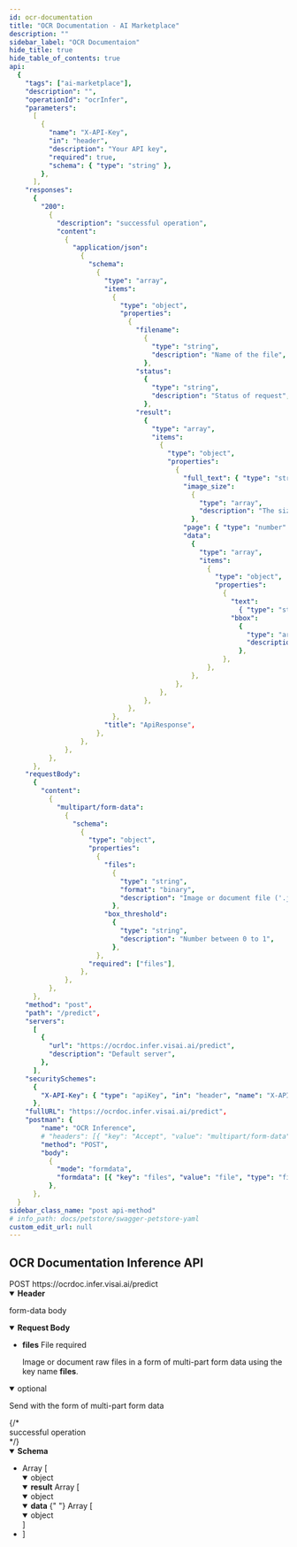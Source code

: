 ```yaml
---
id: ocr-documentation
title: "OCR Documentation - AI Marketplace"
description: ""
sidebar_label: "OCR Documentaion"
hide_title: true
hide_table_of_contents: true
api:
  {
    "tags": ["ai-marketplace"],
    "description": "",
    "operationId": "ocrInfer",
    "parameters":
      [
        {
          "name": "X-API-Key",
          "in": "header",
          "description": "Your API key",
          "required": true,
          "schema": { "type": "string" },
        },
      ],
    "responses":
      {
        "200":
          {
            "description": "successful operation",
            "content":
              {
                "application/json":
                  {
                    "schema":
                      {
                        "type": "array",
                        "items":
                          {
                            "type": "object",
                            "properties":
                              {
                                "filename":
                                  {
                                    "type": "string",
                                    "description": "Name of the file",
                                  },
                                "status":
                                  {
                                    "type": "string",
                                    "description": "Status of request",
                                  },
                                "result":
                                  {
                                    "type": "array",
                                    "items":
                                      {
                                        "type": "object",
                                        "properties":
                                          {
                                            "full_text": { "type": "string" },
                                            "image_size":
                                              {
                                                "type": "array",
                                                "description": "The size of the original file or the image of the specified page in pixels. [height, width]",
                                              },
                                            "page": { "type": "number" },
                                            "data":
                                              {
                                                "type": "array",
                                                "items":
                                                  {
                                                    "type": "object",
                                                    "properties":
                                                      {
                                                        "text":
                                                          { "type": "string" },
                                                        "bbox":
                                                          {
                                                            "type": "array",
                                                            "description": "4-pixel coordinate x, y of text box. [[x1, y1], [x2, y2], [x3, y3], [x4, y4]]",
                                                          },
                                                      },
                                                  },
                                              },
                                          },
                                      },
                                  },
                              },
                          },
                        "title": "ApiResponse",
                      },
                  },
              },
          },
      },
    "requestBody":
      {
        "content":
          {
            "multipart/form-data":
              {
                "schema":
                  {
                    "type": "object",
                    "properties":
                      {
                        "files":
                          {
                            "type": "string",
                            "format": "binary",
                            "description": "Image or document file ('.jpg', '.jpeg', '.png', '.pdf', '.docx', and '.pptx')",
                          },
                        "box_threshold":
                          {
                            "type": "string",
                            "description": "Number between 0 to 1",
                          },
                      },
                    "required": ["files"],
                  },
              },
          },
      },
    "method": "post",
    "path": "/predict",
    "servers":
      [
        {
          "url": "https://ocrdoc.infer.visai.ai/predict",
          "description": "Default server",
        },
      ],
    "securitySchemes":
      {
        "X-API-Key": { "type": "apiKey", "in": "header", "name": "X-API-Key" },
      },
    "fullURL": "https://ocrdoc.infer.visai.ai/predict",
    "postman": {
        "name": "OCR Inference",
        # "headers": [{ "key": "Accept", "value": "multipart/form-data" }],
        "method": "POST",
        "body":
          {
            "mode": "formdata",
            "formdata": [{ "key": "files", "value": "file", "type": "file" }],
          },
      },
  }
sidebar_class_name: "post api-method"
# info_path: docs/petstore/swagger-petstore-yaml
custom_edit_url: null
---
```



## OCR Documentation Inference API

<div className="custom-url-container">
  <span className="custom-method">POST</span>
  <span className="custom-url">https://ocrdoc.infer.visai.ai/predict</span>
</div>
<details style={{ marginBottom: "1rem" }} data-collapsed={false} open={true}>
  <summary style={{}}>
    <strong>Header</strong>
  </summary>
  <div>
    <ul>
      <ParamsItem
        className={"paramsItem"}
        param={{
          name: "X-API-Key",
          in: "header",
          description: "Your API key",
          required: true,
          schema: { type: "string" },
        }}
      ></ParamsItem>
    </ul>
  </div>
</details>
<MimeTabs>
  <TabItem label={"multipart/form-data"} value={"multipart/form-data-schema"}>
    <p
      style={{
        marginLeft: "1rem",
        marginBottom: "0px",
        fontWeight: 500,
        fontSize: "12px",
      }}
    >
      form-data body
    </p>
    <details style={{}} data-collapsed={false} open={true}>
      <summary style={{ textAlign: "left" }}>
        <strong>Request Body</strong>
      </summary>
      <div style={{ textAlign: "left", marginLeft: "1rem" }}></div>
      <ul style={{ marginLeft: "1rem" }}>
        <li>
          <div>
            <strong>files</strong>
            <span style={{ opacity: "0.6" }}> File</span>
            <span
              style={{
                color: "#FA383E",
                marginLeft: "0.25rem",
                fontWeight: "700",
              }}
            >
              required
            </span>
          </div>
          <p style={{ marginTop: 0 }}>
            Image or document raw files in a form of multi-part form data using
            the key name <b>files</b>.
          </p>
        </li>
      </ul>
    </details>
    <details
      style={{ marginBottom: "1rem" }}
      data-collapsed={false}
      open={true}
    >
      <summary style={{}}>
        <span style={{ opacity: "0.6" }}>optional</span>
        <p style={{ fontSize: "14px", opacity: "0.6" }}>
          Send with the form of multi-part form data
        </p>
      </summary>
      <div>
        <ul>
          <ParamsItem
            className={"paramsItem"}
            param={{
              name: "box_threshold",
              in: "query",
              description: `Adjusting the box_threshold value, ranged between 0 to 1, affects the detection of text in documents.\nA lower value allows the model to detect more bounding boxes, while a higher value reduces detection sensitivity.\nIt is recommended to start with the default value of 0.4 and gradually increment the value by 0.1 until achieving the desired result for the document being used.\n(Number between 0 - 1)`,
              required: false,
              style: "form",
              schema: {
                type: "float",
                default: `0.4`,
              },
            }}
          ></ParamsItem>
        </ul>
      </div>
    </details>
  </TabItem>
</MimeTabs>
<div>
  <ApiTabs>
    <TabItem label={"200"} value={"200"}>
      {/* <div>successful operation</div> */}
      <div>
        <MimeTabs schemaType={"response"}>
          <TabItem label={"application/json"} value={"application/json"}>
            <SchemaTabs>
              <TabItem label={"Schema"} value={"Schema"}>
                <details style={{}} data-collapsed={false} open={true}>
                  <summary style={{ textAlign: "left" }}>
                    <strong>Schema</strong>
                  </summary>
                  <div style={{ textAlign: "left", marginLeft: "1rem" }}></div>
                  <ul style={{ marginLeft: "1rem" }}>
                    <li>
                      <div
                        style={{
                          fontSize: "var(--ifm-code-font-size)",
                          opacity: "0.6",
                          marginLeft: "-.5rem",
                          paddingBottom: ".5rem",
                        }}
                      >
                        Array [
                      </div>
                    </li>
                    <details style={{}} data-collapsed={false} open={true}>
                      <summary style={{}}>
                        <span style={{ opacity: "0.6" }}> object</span>
                      </summary>
                      <div style={{ marginLeft: "1rem" }}>
                        <SchemaItem
                          collapsible={false}
                          name={"filename"}
                          required={false}
                          schemaName={"string"}
                          schema={{
                            description: "File name",
                            type: "string",
                            minLength: 1,
                          }}
                        ></SchemaItem>
                        <SchemaItem
                          collapsible={false}
                          name={"status"}
                          required={false}
                          schemaName={"string"}
                          qualifierMessage={"`success` | `failed`"}
                          schema={{
                            description: "Status of request",
                            title: "status",
                          }}
                        ></SchemaItem>
                        <SchemaItem
                          collapsible={false}
                          className={"schemaItem"}
                        >
                          <details
                            style={{}}
                            data-collapsed={false}
                            open={true}
                          >
                            <summary style={{}}>
                              <strong>result</strong>
                              <span style={{ opacity: "0.6" }}> Array [</span>
                            </summary>
                            <div style={{ marginLeft: "1rem" }}>
                              <SchemaItem
                                collapsible={false}
                                className={"schemaItem"}
                              >
                                <details
                                  style={{}}
                                  data-collapsed={false}
                                  open={true}
                                >
                                  <summary style={{}}>
                                    <strong></strong>
                                    <span style={{ opacity: "0.6" }}>
                                      object
                                    </span>
                                  </summary>
                                  <div style={{ marginLeft: "1rem" }}>
                                    <SchemaItem
                                      collapsible={false}
                                      name={"page"}
                                      required={false}
                                      schemaName={"number"}
                                      qualifierMessage={undefined}
                                      schema={{
                                        type: "number",
                                        description:
                                          "The page number corresponding to the retrieved text.",
                                      }}
                                    ></SchemaItem>
                                    <SchemaItem
                                      collapsible={false}
                                      name={"full_text"}
                                      required={false}
                                      schemaName={"string"}
                                      qualifierMessage={undefined}
                                      schema={{
                                        type: "string",
                                        description:
                                          "The full text content of the specified page.\nThis includes all text present on the page, with newline characters (\\n) representing line breaks.",
                                      }}
                                    ></SchemaItem>
                                    <SchemaItem
                                      collapsible={false}
                                      name={"image_size"}
                                      required={false}
                                      schemaName={"number[]"}
                                      qualifierMessage={undefined}
                                      schema={{
                                        type: "number",
                                        description:
                                          "The size of the original file or the image of the specified page in pixels. The first value specifies the height, and the second value specifies the width (e.g. `[1980, 1530]`).",
                                      }}
                                    ></SchemaItem>
                                    <SchemaItem
                                      collapsible={false}
                                      className={"schemaItem"}
                                    >
                                      <details
                                        style={{}}
                                        data-collapsed={false}
                                        open={true}
                                      >
                                        <summary style={{}}>
                                          <strong>data</strong>
                                          <span style={{ opacity: "0.6" }}>
                                            {" "}
                                            Array [
                                          </span>
                                        </summary>
                                        <div style={{ marginLeft: "1rem" }}>
                                          <SchemaItem
                                            collapsible={false}
                                            className={"schemaItem"}
                                          >
                                            <details
                                              style={{}}
                                              data-collapsed={false}
                                              open={true}
                                            >
                                              <summary style={{}}>
                                                <span
                                                  style={{ opacity: "0.6" }}
                                                >
                                                  object
                                                </span>
                                              </summary>
                                              <div
                                                style={{ marginLeft: "1rem" }}
                                              >
                                                <SchemaItem
                                                  collapsible={false}
                                                  name={"bbox:"}
                                                  required={false}
                                                  schemaName={
                                                    "[[x1, y1], [x2, y2], [x3, y3], [x4, y4]]"
                                                  }
                                                  qualifierMessage={undefined}
                                                  schema={{
                                                    type: "array",
                                                    description:
                                                      "4-pixel coordinate x, y of text box.",
                                                  }}
                                                ></SchemaItem>
                                                <SchemaItem
                                                  collapsible={false}
                                                  name={"text"}
                                                  required={false}
                                                  schemaName={"string"}
                                                  schema={{
                                                    description:
                                                      "The extracted text in each box.",
                                                    type: "string",
                                                    minLength: 1,
                                                  }}
                                                ></SchemaItem>
                                              </div>
                                            </details>
                                          </SchemaItem>
                                        </div>
                                      </details>
                                    </SchemaItem>
                                  </div>
                                </details>
                              </SchemaItem>
                            </div>
                            <div
                              style={{
                                fontSize: "var(--ifm-code-font-size)",
                                opacity: "0.6",
                                marginLeft: "-.5rem",
                              }}
                            >
                              ]
                            </div>
                          </details>
                        </SchemaItem>
                      </div>
                    </details>
                    <li>
                      <div
                        style={{
                          fontSize: "var(--ifm-code-font-size)",
                          opacity: "0.6",
                          marginLeft: "-.5rem",
                        }}
                      >
                        ]
                      </div>
                    </li>
                  </ul>
                </details>
              </TabItem>
              <TabItem
                label={"Example (from schema)"}
                value={"Example (from schema)"}
              >
                <ResponseSamples
                  responseExample={`[
   {
      "filename": "filename.pdf",
      "status": "success",
      "result": [
         {
            "page": 1,
            "data": [
               {
                  "bbox": [
                     [
                        32,
                        14
                     ],
                     [
                        196,
                        14
                     ],
                     [
                        196,
                        48
                     ],
                     [
                        32,
                        48
                     ]
                  ],
                  "text": "เอกสาร"
               },
               {
                  "bbox": [
                     [
                        80,
                        46
                     ],
                     [
                        150,
                        46
                     ],
                     [
                        150,
                        78
                     ],
                     [
                        80,
                        78
                     ]
                  ],
                  "text": "หน้าที่ 1"
               }
            ],
            "full_text": "เอกสาร\\nหน้าที่ 1",
            "image_size": [1980, 1530]
         },
         {
            "page": 2,
            "data": [
               {
                  "bbox": [
                     [
                        32,
                        14
                     ],
                     [
                        196,
                        14
                     ],
                     [
                        196,
                        48
                     ],
                     [
                        32,
                        48
                     ]
                  ],
                  "text": "นกกำลังบินออก"
               }
            ],
            "full_text": "นกกำลังบินออก",
            "image_size": [1980, 1530]
         }
      ]
   }
]`}
                  language={"json"}
                ></ResponseSamples>
              </TabItem>
            </SchemaTabs>
          </TabItem>
        </MimeTabs>
      </div>
    </TabItem>
  </ApiTabs>
</div>
